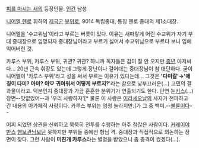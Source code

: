 [[피를 마시는 새]]의 등장인물. [[인간]] 남성

[[니어엘 헨로]] 휘하의 [[제국군]] [[부위]]로, 9014 독립중대, 통칭 헨로 중대의 제1소대장.

니어엘을 '수교위님'이라고 부르는 버릇이 있다. 이유는 새파랗게 어린 수교위가 자기 부대 중대장으로 임명되자 중대장님이라고 부르기 싫어서 수교위님으로 부르다 보니 입에 익어버린 것. 

카루스 부위, 카루스 부위, 귀관? 귀관? 하니까 독자들은 감이 잘 안 오지만 [[중년]] 아저씨다... 20년 근속 휘장도 있는데 그렇게 장난이나 걸어대는 중대장님이 참 대단하다.
굳이 니어엘이 '카루스 부위'라고 성을 써서 부르는 이유가 있다는데... 그것은 ''''다미갈'→'애칭이 다미? 아미? 아♡ 귀여워서 어떻게 부르지?''''라는 참으로 낯부끄러운(...) 고민의 결과물이라고. 덕분인지 중대장과 가끔 훈훈한 분위기가 연출되기도 한다. 단연 눈[[키스]](...) 장면--맛없었어--과 '우리 사랑하자'[* 물론 이 사랑은 [[이라세오날]]의 사자가 전파하고 간 내용의 아가페적 사랑이다. 카루스 부위는 엄청 놀라지만.]가 그 중 백미.--[[불륜]]이다--

어찌 되었던 상관을 신뢰하고 묵묵히 전투를 수행하는 아주 점잖은 사람이다. [[커레이야 만스]] [[행보관]]님보단 못하지만 부위들 중에선 형님 격. 중대장과 직접적으로 의논하는 장면이 잦다. 그런 사람이 '''미친개 카루스'''라는 별명을 받았으니 좀 충격이 컸겠다(...).
